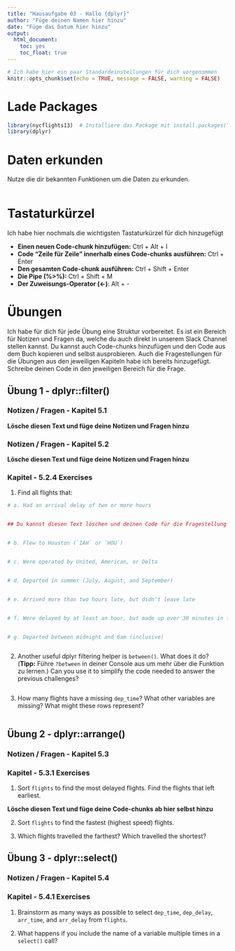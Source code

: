 ```yaml
---
title: "Hausaufgabe 03 - Hallo {dplyr}"
author: "Füge deinen Namen hier hinzu"
date: "Füge das Datum hier hinzu"
output: 
  html_document: 
    toc: yes
    toc_float: true
---
```


```r
# Ich habe hier ein paar Standardeinstellungen für dich vorgenommen
knitr::opts_chunk$set(echo = TRUE, message = FALSE, warning = FALSE)
```

# Lade Packages

```r

library(nycflights13)  # Installiere das Package mit install.packages("") in der Konsole (Fenster unten links)
library(dplyr)

```

# Daten erkunden

Nutze die dir bekannten Funktionen um die Daten zu erkunden.

```r

```

# Tastaturkürzel

Ich habe hier nochmals die wichtigsten Tastaturkürzel für dich hinzugefügt

- **Einen neuen Code-chunk hinzufügen:** Ctrl + Alt + I
- **Code "Zeile für Zeile" innerhalb eines Code-chunks ausführen:** Ctrl + Enter
- **Den gesamten Code-chunk ausführen:** Ctrl + Shift + Enter
- **Die Pipe (%>%):** Ctrl + Shift + M
- **Der Zuweisungs-Operator (<-)**: Alt + -

# Übungen

Ich habe für dich für jede Übung eine Struktur vorbereitet. Es ist ein Bereich für Notizen und Fragen da, welche du auch direkt in unserem Slack Channel stellen kannst. Du kannst auch Code-chunks hinzufügen und den Code aus dem Buch kopieren und selbst ausprobieren. Auch die Fragestellungen für die Übungen aus den jeweiligen Kapiteln habe ich bereits hinzugefügt. Schreibe deinen Code in den jeweiligen Bereich für die Frage.

## Übung 1 - dplyr::filter()

### Notizen / Fragen - Kapitel 5.1

**Lösche diesen Text und füge deine Notizen und Fragen hinzu**

### Notizen / Fragen - Kapitel 5.2

**Lösche diesen Text und füge deine Notizen und Fragen hinzu**

### Kapitel - 5.2.4 Exercises

1. Find all flights that:
    
```r

# a. Had an arrival delay of two or more hours


## Du kannst diesen Text löschen und deinen Code für die Fragestellung schreiben


# b. Flew to Houston (`IAH` or `HOU`)


# c. Were operated by United, American, or Delta


# d. Departed in summer (July, August, and September)


# e. Arrived more than two hours late, but didn't leave late


# f. Were delayed by at least an hour, but made up over 30 minutes in flight


# g. Departed between midnight and 6am (inclusive)



```

2. Another useful dplyr filtering helper is `between()`.
   What does it do? (**Tipp:** Führe `?between` in deiner Console aus um mehr über die Funktion zu lernen.)
   Can you use it to simplify the code needed to answer the previous challenges?
    
```r



```

3. How many flights have a missing `dep_time`?
   What other variables are missing?
   What might these rows represent?
   
```r



```

## Übung 2 - dplyr::arrange()

### Notizen / Fragen - Kapitel 5.3

### Kapitel - 5.3.1 Exercises

1. Sort `flights` to find the most delayed flights.
   Find the flights that left earliest.

**Lösche diesen Text und füge deine Code-chunks ab hier selbst hinzu**

2. Sort `flights` to find the fastest (highest speed) flights.

3. Which flights travelled the farthest?
   Which travelled the shortest?

## Übung 3 - dplyr::select()

### Notizen / Fragen - Kapitel 5.4

### Kapitel - 5.4.1 Exercises

1. Brainstorm as many ways as possible to select `dep_time`, `dep_delay`, `arr_time`, and `arr_delay` from `flights`.

2. What happens if you include the name of a variable multiple times in a `select()` call?
